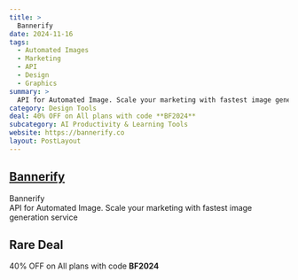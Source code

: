```yaml
---
title: >
  Bannerify
date: 2024-11-16
tags:
  - Automated Images
  - Marketing
  - API
  - Design
  - Graphics
summary: >
  API for Automated Image. Scale your marketing with fastest image generation service
category: Design Tools
deal: 40% OFF on All plans with code **BF2024**
subcategory: AI Productivity & Learning Tools
website: https://bannerify.co
layout: PostLayout
---
```


## [Bannerify](https://bannerify.co)

Bannerify <br/>
API for Automated Image. Scale your marketing with fastest image generation service

## Rare Deal

40% OFF on All plans with code **BF2024**
